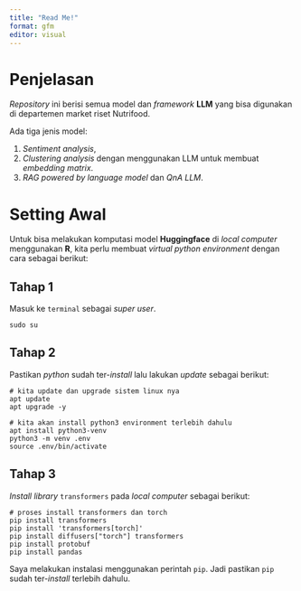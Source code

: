 ```yaml
---
title: "Read Me!"
format: gfm
editor: visual
---
```


# Penjelasan

*Repository* ini berisi semua model dan *framework* **LLM** yang bisa digunakan di departemen market riset Nutrifood.

Ada tiga jenis model:

1.  *Sentiment analysis*,
2.  *Clustering analysis* dengan menggunakan LLM untuk membuat *embedding matrix*.
3.  *RAG powered by* *language model* dan *QnA LLM*.

# Setting Awal

Untuk bisa melakukan komputasi model **Huggingface** di *local computer* menggunakan **R**, kita perlu membuat *virtual python environment* dengan cara sebagai berikut:

## Tahap 1

Masuk ke `terminal` sebagai *super user*.

```         
sudo su
```

## Tahap 2

Pastikan *python* sudah ter-*install* lalu lakukan *update* sebagai berikut:

```         
# kita update dan upgrade sistem linux nya
apt update
apt upgrade -y

# kita akan install python3 environment terlebih dahulu
apt install python3-venv
python3 -m venv .env
source .env/bin/activate
```

## Tahap 3

*Install library* `transformers` pada *local computer* sebagai berikut:

```         
# proses install transformers dan torch
pip install transformers
pip install 'transformers[torch]'
pip install diffusers["torch"] transformers
pip install protobuf
pip install pandas
```

Saya melakukan instalasi menggunakan perintah `pip`. Jadi pastikan `pip` sudah ter-*install* terlebih dahulu.
